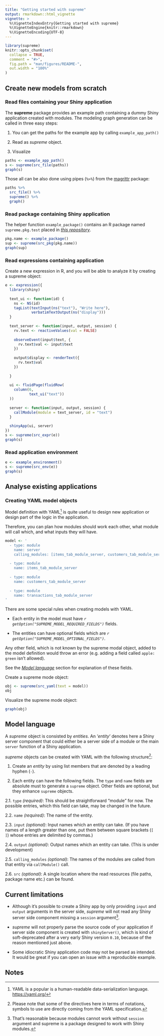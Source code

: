 ```yaml
---
title: "Getting started with supreme"
output: rmarkdown::html_vignette
vignette: >
  %\VignetteIndexEntry{Getting started with supreme}
  %\VignetteEngine{knitr::rmarkdown}
  %\VignetteEncoding{UTF-8}
---
```


```r
library(supreme)
knitr::opts_chunk$set(
  collapse = TRUE,
  comment = "#>",
  fig.path = "man/figures/README-",
  out.width = "100%"
)
```

## Create new models from scratch

### Read files containing your Shiny application

The **supreme** package provides an example path containing a dummy Shiny application
created with modules. The modeling graph generation can be called in three easy steps:

1. You can get the paths for the example app by calling `example_app_path()`

2. Read as *supreme* object.

3. Visualize

```r
paths <- example_app_path()
s <- supreme(src_file(paths))
graph(s)
```

Those all can be also done using pipes (`%>%`) from the [magrittr](https://cran.r-project.org/package=magrittr) package:

```r
paths %>% 
  src_file() %>%
  supreme() %>% 
  graph()
```

### Read package containing Shiny application

The helper function `example_package()` contains an R package named `supreme.pkg.test` placed in [*this repository*](https://github.com/strboul/supreme.pkg.test).

```r
pkg.name <- example_package()
sup <- supreme(src_pkg(pkg.name))
graph(sup)
```


### Read expressions containing application

Create a new expression in R, and you will be able to analyze it by creating a supreme object:

```r
e <- expression({
  library(shiny)
  
  text_ui <- function(id) {
    ns <- NS(id)
    tagList(textInput(ns("text"), "Write here"),
            verbatimTextOutput(ns("display")))
  }
  
  text_server <- function(input, output, session) {
    rv.text <- reactiveValues(val = FALSE)
    
    observeEvent(input$text, {
      rv.text$val <- input$text
    })
    
    output$display <- renderText({
      rv.text$val
    })
    
  }
  
  ui <- fluidPage(fluidRow(
    column(6,
           text_ui("text"))
  ))
  
  server <- function(input, output, session) {
    callModule(module = text_server, id = "text")
  }
  
  shinyApp(ui, server)
})
s <- supreme(src_expr(e))
graph(s)
```

### Read application environment

```r
e <- example_environment()
s <- supreme(src_env(e))
graph(s)
```

## Analyse existing applications

### Creating YAML model objects

Model definition with YAML[^1] is quite useful to design new application or design part of the logic in the application.

Therefore, you can plan how modules should work each other, what module will call which, and what inputs they will have.

```r
model <- '
  - type: module
    name: server
    calling_modules: [items_tab_module_server, customers_tab_module_server, transactions_tab_module_server]
  
  - type: module
    name: items_tab_module_server
  
  - type: module
    name: customers_tab_module_server
    
  - type: module
    name: transactions_tab_module_server
'
```

There are some special rules when creating models with YAML. 

+ Each entity in the model must have 
*`r getOption("SUPREME_MODEL_REQUIRED_FIELDS")`* fields.

+ The entities can have optional fields which are
*`r getOption("SUPREME_MODEL_OPTIONAL_FIELDS")`*.

Any other field, which is not known by the supreme modal object, added to the model
definition would throw an error (e.g. adding a field called `apple: green` isn't
allowed).

See the [*Model language*](#model-language) section for explanation of these fields.

Create a supreme mode object:
```r
obj <- supreme(src_yaml(text = model))
obj
```

Visualize the supreme mode object:
```r
graph(obj)
```


## Model language

A *supreme* object is consisted by *entities*. An '*entity*' denotes here a Shiny
server component that could either be a server side of a module or the main `server`
function of a Shiny application.

*supreme* objects can be created with YAML with the following structure[^2]:

1. Create an *entity* by using list members that are denoted by a leading hyphen
(`-`).

2. Each entity can have the following fields. The `type` and `name` fields are
absolute must to generate a `supreme` object. Other fields are optional, but they
enhance `supreme` objects.

2.1. `type` *(required)*: This should be straightforward "module" for now. The
possible entries, which this field can take, may be changed in the future.

2.2. `name` *(required)*: The name of the entity.

2.3. `input` *(optional)*: Input names which an entity can take. (If you have names
of a length greater than one, put them between square brackets (`[ ]`) whose entries
are delimited by commas.)

2.4. `output` *(optional)*: Output names which an entity can take. (This is under
development)

2.5. `calling_modules` *(optional)*: The names of the modules are called from that
entity via `callModule()` call.

2.6. `src` *(optional)*: A single location where the read resources (file paths,
package name etc.) can be found.

## Current limitations

+ Although it's possible to create a Shiny app by only providing `input` and `output`
arguments in the server side, *supreme* will not read any Shiny server side component
missing a `session` argument[^3].

+ *supreme* will not properly parse the source code of your application if server
side component is created with `shinyServer()`, which is kind of soft-deprecated
after a very early Shiny version `0.10`, because of the reason mentioned just above.

+ Some idiocratic Shiny application code may not be parsed as intended. It would be
great if you can open an issue with a reproducible example.

## Notes

[^1]: YAML is a popular is a human-readable data-serialization language. <https://yaml.org/>

[^2]: Please note that some of the directives here in terms of notations, symbols to use
are directly coming from the YAML specification.

[^3]: That's reasonable because modules cannot work without `session` argument and
supreme is a package designed to work with Shiny modules.

